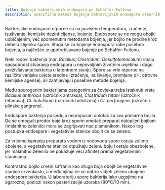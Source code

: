 ```yaml
---
title: Bojenje bakterijskih endospora po Schäffer-Fultonu
description: Specifična metoda bojenja bakterijskih endospora otpornih na standardna bojenja
---
```



Bakterijske endospore otporne su na povišenu temperaturu, zračenje, isušivanje, kemijske dezinficijense, bojenje. Endospore se ne mogu obojiti uobičajenim, već spomenutim metodama bojenja, jer bojilo ne prodire kroz debelu stijenku spore. Stoga se za bojenje endospora rabe posebna bojenja, a najčešće je upotrebljavano bojenje po Schaffer-Fultonu.

Neki rodovi bakterija (npr. *Bacillus*, *Clostridum*, *Desulfotomaculum*) imaju sposobnost stvaranja endospora u nepovoljnim životnim uvjetima i dugo preživljavanje bakterija u latentnom stanju. Spore su vrlo otporne na različite vanjske uvjete sredine (zračenje, isušivanje, promjene pH, otrovne kemijske agense), ali zahtijevaju i posebne metode bojenja.

Među sporogenim bakterijama patogenim za čovjeka treba istaknuti vrste *Bacillus anthracis* (uzročnik antraksa), *Clostridum tetani* (uzročnik tetanusa), *Cl. botulinum* (uzročnik botulizma) i *Cl. perfringens* (uzročnik plinske gangrene).

Endospore bakterija posjeduju nepropusan omotač za sva primarna bojila. Da se omogući prodor boje kroz sporin omotač preparat natopljen bojilom (malahitno zelenilo) mora se zagrijavati nad plamenikom. Nakon tog postupka endospore i vegetativne stanice obojit će se zeleno.

Za vrijeme ispiranja preparata vodom iz vodovoda spore ostaju zeleno obojene, a vegetativne stanice otpuštaju zelenu boju i ostaju obezbojene, jer malahitno zelenilo ne pokazuje veći afinitet prema vegetativnim stanicama.

Kontrastno bojilo crveni safranin kao druga boja obojit će vegetativne stanice crvenkasto, a među njima će se dobro vidjeti zeleno obojene endospore bakterija. U laboratoriju spore bakterija lako uzgojimo na agaroznoj podlozi nakon pasterizacije uzoraka (80°C/10 min).